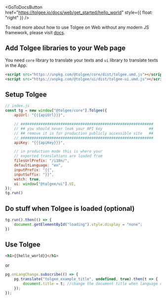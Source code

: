 
<GoToDocsButton href="https://tolgee.io/docs/web/get_started/hello_world" style={{ float: "right" }} />

To read more about how to use Tolgee on Web without any modern JS framework,
please visit [docs](https://tolgee.io/docs/web/get_started/hello_world).



## Add Tolgee libraries to your Web page
You need `core` library to translate your texts and `ui` library to translate texts in the App.

```html
<script src="https://unpkg.com/@tolgee/core/dist/tolgee.umd.js"></script>
<script src="https://unpkg.com/@tolgee/ui/dist/tolgee-ui.umd.js"></script>
```

## Setup Tolgee
```javascript
// index.js
const tg = new window["@tolgee/core"].Tolgee({
    apiUrl: "{{{apiUrl}}}",

    // ############################################################
    // ## you should never leak your API key                     ##
    // ## remove it in for production publicly accessible site   ##
    // ############################################################
    apiKey: "{{{apiKey}}}",

    // in production mode this is where your
    // exported translations are loaded from
    filesUrlPrefix: "/i18n/",
    defaultLanguage: "en",
    inputPrefix: "{{",
    inputSuffix: "}}",
    watch: true,
    ui: window["@tolgee/ui"].UI,
});
tg.run()
```

## Do stuff when Tolgee is loaded (optional)
```javascript
tg.run().then(() => {
    document.getElementById("loading").style.display = "none";
})
```

## Use Tolgee
```html
<h1>{{hello_world}}</h1>
```
or
```javascript
pg.onLangChange.subscribe(() => {
    pg.translate("tolgee_example_title", undefined, true).then(t => {
        document.title = t; //change the document title when language changes!
    });
});
```
